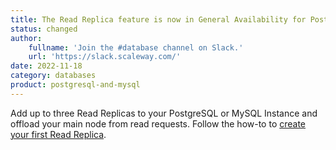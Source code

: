 ```yaml
---
title: The Read Replica feature is now in General Availability for PostgreSQL and MySQL!
status: changed
author:
    fullname: 'Join the #database channel on Slack.'
    url: 'https://slack.scaleway.com/'
date: 2022-11-18
category: databases
product: postgresql-and-mysql
---
```


Add up to three Read Replicas to your PostgreSQL or MySQL Instance and offload your main node from read requests. Follow the how-to to [create your first Read Replica](/managed-databases/postgresql-and-mysql/how-to/create-read-replica/).
